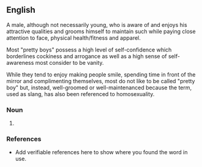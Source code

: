 ==English==
A male, although not necessarily young, who is aware of and enjoys his attractive qualities and grooms himself to maintain such while paying close attention to face, physical health/fitness and apparel.

Most "pretty boys" possess a high level of self-confidence which borderlines cockiness and arrogance as well as a high sense of self-awareness most consider to be vanity.

While they tend to enjoy making people smile, spending time in front of the mirror and complimenting themselves, most do not like to be called "pretty boy" but, instead, well-groomed or well-maintenanced because the term, used as slang, has also been referenced to homosexuality.

===Noun===
{{en-noun}}

# {{substub}}

===References===
*Add verifiable references here to show where you found the word in use.